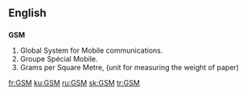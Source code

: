 ==English==
==={{initialism}}===
{{wikipedia|GSM}}
'''GSM'''

#Global System for Mobile communications.{{electronics}}
#Groupe Spécial Mobile.{{electronics}}
#Grams per Square Metre, (unit for measuring the weight of paper)
[[fr:GSM]]
[[ku:GSM]]
[[ru:GSM]]
[[sk:GSM]]
[[tr:GSM]]